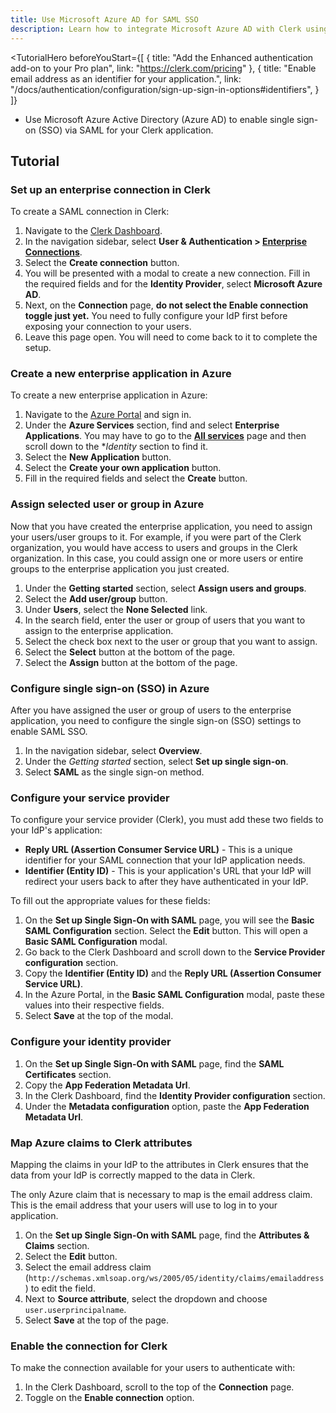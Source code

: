 ```yaml
---
title: Use Microsoft Azure AD for SAML SSO
description: Learn how to integrate Microsoft Azure AD with Clerk using SAML SSO.
---
```


<TutorialHero
  beforeYouStart={[
    {
      title: "Add the Enhanced authentication add-on to your Pro plan",
      link: "https://clerk.com/pricing"
    },
    {
      title: "Enable email address as an identifier for your application.",
      link: "/docs/authentication/configuration/sign-up-sign-in-options#identifiers",
    }
  ]}
>

- Use Microsoft Azure Active Directory (Azure AD) to enable single sign-on (SSO) via SAML for your Clerk application.

</TutorialHero>

## Tutorial

<Steps>

### Set up an enterprise connection in Clerk

To create a SAML connection in Clerk:

1. Navigate to the [Clerk Dashboard](https://dashboard.clerk.com).
2. In the navigation sidebar, select **User & Authentication > [Enterprise Connections](https://dashboard.clerk.com/last-active?path=user-authentication/enterprise-connections)**.
3. Select the **Create connection** button.
4. You will be presented with a modal to create a new connection. Fill in the required fields and for the **Identity Provider**, select **Microsoft Azure AD**.
5. Next, on the **Connection** page, **do not select the Enable connection toggle just yet.** You need to fully configure your IdP first before exposing your connection to your users.
6. Leave this page open. You will need to come back to it to complete the setup.

### Create a new enterprise application in Azure

To create a new enterprise application in Azure:

1. Navigate to the [Azure Portal](https://azure.microsoft.com/en-us/get-started/azure-portal) and sign in.
2. Under the **Azure Services** section, find and select **Enterprise Applications**. You may have to go to the [**All services**](https://portal.azure.com/#allservices) page and then scroll down to the **Identity* section to find it.
3. Select the **New Application** button.
4. Select the **Create your own application** button.
5. Fill in the required fields and select the **Create** button.

### Assign selected user or group in Azure

Now that you have created the enterprise application, you need to assign your users/user groups to it. For example, if you were part of the Clerk organization, you would have access to users and groups in the Clerk organization. In this case, you could assign one or more users or entire groups to the enterprise application you just created.

1. Under the **Getting started** section, select **Assign users and groups**.
2. Select the **Add user/group** button.
3. Under **Users**, select the **None Selected** link.
4. In the search field, enter the user or group of users that you want to assign to the enterprise application.
5. Select the check box next to the user or group that you want to assign.
6. Select the **Select** button at the bottom of the page.
7. Select the **Assign** button at the bottom of the page.

### Configure single sign-on (SSO) in Azure

After you have assigned the user or group of users to the enterprise application, you need to configure the single sign-on (SSO) settings to enable SAML SSO.

1. In the navigation sidebar, select **Overview**.
2. Under the *Getting started* section, select **Set up single sign-on**.
3. Select **SAML** as the single sign-on method.

### Configure your service provider

To configure your service provider (Clerk), you must add these two fields to your IdP's application:

- **Reply URL (Assertion Consumer Service URL)** - This is a unique identifier for your SAML connection that your IdP application needs.
- **Identifier (Entity ID)** - This is your application's URL that your IdP will redirect your users back to after they have authenticated in your IdP.

To fill out the appropriate values for these fields:

1. On the **Set up Single Sign-On with SAML** page, you will see the **Basic SAML Configuration** section. Select the **Edit** button. This will open a **Basic SAML Configuration** modal.
2. Go back to the Clerk Dashboard and scroll down to the **Service Provider configuration** section.
3. Copy the **Identifier (Entity ID)** and the **Reply URL (Assertion Consumer Service URL)**.
4. In the Azure Portal, in the **Basic SAML Configuration** modal, paste these values into their respective fields.
5. Select **Save** at the top of the modal.

### Configure your identity provider

1. On the **Set up Single Sign-On with SAML** page, find the **SAML Certificates** section.
2. Copy the **App Federation Metadata Url**.
3. In the Clerk Dashboard, find the **Identity Provider configuration** section.
4. Under the **Metadata configuration** option, paste the **App Federation Metadata Url**.

### Map Azure claims to Clerk attributes

Mapping the claims in your IdP to the attributes in Clerk ensures that the data from your IdP is correctly mapped to the data in Clerk.

The only Azure claim that is necessary to map is the email address claim. This is the email address that your users will use to log in to your application.

1. On the **Set up Single Sign-On with SAML** page, find the **Attributes & Claims** section.
2. Select the **Edit** button.
3. Select the email address claim (`http://schemas.xmlsoap.org/ws/2005/05/identity/claims/emailaddress`) to edit the field.
4. Next to **Source attribute**, select the dropdown and choose `user.userprincipalname`.
5. Select **Save** at the top of the page.

### Enable the connection for Clerk

To make the connection available for your users to authenticate with:

1. In the Clerk Dashboard, scroll to the top of the **Connection** page.
2. Toggle on the **Enable connection** option.

</Steps>
